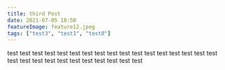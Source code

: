 ```yaml
---
title: third Post
date: 2021-07-05 18:50
featureImage: feature12.jpeg
tags: ["test3", "test1", "test8"]
---
```


test
test
test
test
test
test
test
test
test
test
test
test
test
test
test
test
test
test
test
test
test
test
test
test
test
test
test
test
